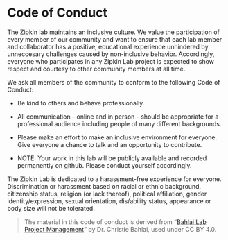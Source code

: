 # Code of Conduct

The Zipkin lab maintains an inclusive culture. We value the participation of every member of our community and want to ensure that each lab member and collaborator has a positive, educational experience unhindered by unneccesary challenges caused by non-inclusive behavior. Accordingly, everyone who participates in any Zipkin Lab project is expected to show respect and courtesy to other community members at all time.

We ask all members of the community to conform to the following Code of Conduct:

* Be kind to others and behave professionally.

* All communication - online and in person - should be appropriate for a professional audience including people of many different backgrounds. 

* Please make an effort to make an inclusive environment for everyone. Give everyone a chance to talk and an opportunity to contribute.

* NOTE: Your work in this lab will be publicly available and recorded permanently on github. Please conduct yourself accordingly.

The Zipkin Lab is dedicated to a harassment-free experience for everyone. Discrimination or harassment based on racial or ethnic background, citizenship status, religion (or lack thereof), political affiliation, gender identity/expression, sexual orientation, dis/ability status, appearance or body size will not be tolerated.  


> The material in this code of conduct is derived from "[Bahlai Lab Project Management](https://github.com/BahlaiLab/Policies/blob/master/Code_of_conduct.md)" by Dr. Christie Bahlai, used under CC BY 4.0. 

